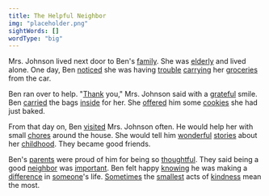 ```yaml
---
title: The Helpful Neighbor
img: "placeholder.png"
sightWords: []
wordType: "big"
---
```


Mrs. Johnson lived next door to Ben's <u>family</u>. She was <u>elderly</u> and lived alone. One day, Ben <u>noticed</u> she was having <u>trouble</u> <u>carrying</u> her <u>groceries</u> from the car.

Ben ran over to help. "<u>Thank</u> you," Mrs. Johnson said with a <u>grateful</u> smile. Ben <u>carried</u> the bags <u>inside</u> for her. She <u>offered</u> him some <u>cookies</u> she had just baked.

From that day on, Ben <u>visited</u> Mrs. Johnson often. He would help her with small <u>chores</u> around the house. She would tell him <u>wonderful</u> <u>stories</u> about her <u>childhood</u>. They became good friends.

Ben's <u>parents</u> were proud of him for being so <u>thoughtful</u>. They said being a good <u>neighbor</u> was <u>important</u>. Ben felt happy <u>knowing</u> he was making a <u>difference</u> in <u>someone</u>'s life. <u>Sometimes</u> the <u>smallest</u> acts of <u>kindness</u> mean the most.